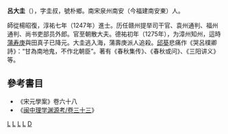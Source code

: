 '''呂大圭'''（{{bd|1227年||1275年}}），字圭叔，號朴鄉。南宋泉州南安（今福建南安東）人。

師從楊昭復，淳祐七年（1247年）進士。历任赣州提举司干官、袁州通判、福州通判、尚书吏部员外郎。官至朝散大夫。德祐初年（1275年），为漳州知州，這時[[蒲寿庚|蒲寿庚]]與田真子已降元。大圭逃入海，蒲壽庚派人追殺。[[邱葵|邱葵]]悲痛作《哭呂樸卿詩》：“甘為南地鬼，不作北朝臣”。著有《春秋集传》、《春秋或问》、《三阳讲义》等。

==參考書目==
* 《宋元學案》卷六十八
* 《[[s:闽中理学渊源考/卷三十三|闽中理学渊源考/卷三十三]]》

[[Category:宋朝政治人物|L]]
[[Category:宋朝經學家|L]]
[[Category:淳祐七年丁未科進士|L]]
[[Category:南安人|L]]
[[Category:吕姓|D]]